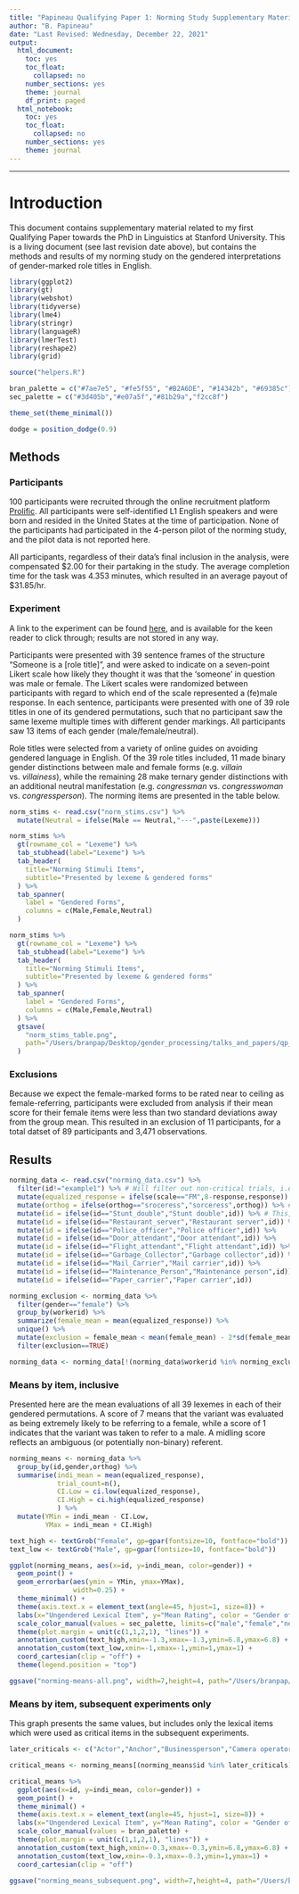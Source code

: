 ```yaml
---
title: "Papineau Qualifying Paper 1: Norming Study Supplementary Materials"
author: "B. Papineau"
date: "Last Revised: Wednesday, December 22, 2021"
output:
  html_document:
    toc: yes
    toc_float:
      collapsed: no
    number_sections: yes
    theme: journal
    df_print: paged
  html_notebook:
    toc: yes
    toc_float:
      collapsed: no
    number_sections: yes
    theme: journal
---
```

---

# Introduction

This document contains supplementary material related to my first Qualifying Paper towards the PhD in Linguistics at Stanford University. This is a living document (see last revision date above), but contains the methods and results of my norming study on the gendered interpretations of gender-marked role titles in English.\par 

```r
library(ggplot2) 
library(gt)
library(webshot)
library(tidyverse) 
library(lme4) 
library(stringr)
library(languageR)
library(lmerTest)
library(reshape2)
library(grid)

source("helpers.R")

bran_palette = c("#7ae7e5", "#fe5f55", "#B2A6DE", "#14342b", "#69385c")
sec_palette = c("#3d405b","#e07a5f","#81b29a","f2cc8f")

theme_set(theme_minimal())

dodge = position_dodge(0.9)

```

## Methods

### Participants

100 participants were recruited through the online recruitment platform [Prolific](prolific.co.uk). All participants were self-identified L1 English speakers and were born and resided in the United States at the time of participation. None of the participants had participated in the 4-person pilot of the norming study, and the pilot data is not reported here. 

All participants, regardless of their data's final inclusion in the analysis, were compensated \$2.00 for their partaking in the study. The average completion time for the task was 4.353 minutes, which resulted in an average payout of \$31.85/hr. 

### Experiment

A link to the experiment can be found [here](https://branpap.github.io/gender_processing/experiments/norming_study_one/experiment.html), and is available for the keen reader to click through; results are not stored in any way.

Participants were presented with 39 sentence frames of the structure "Someone is a [role title]", and were asked to indicate on a seven-point Likert scale how likely they thought it was that the 'someone' in question was male or female. The Likert scales were randomized between participants with regard to which end of the scale represented a (fe)male response. In each sentence, participants were presented with one of 39 role titles in one of its gendered permutations, such that no participant saw the same lexeme multiple times with different gender markings. All participants saw 13 items of each gender (male/female/neutral). 

Role titles were selected from a variety of online guides on avoiding gendered language in English. Of the 39 role titles included, 11 made binary gender distinctions between male and female forms (e.g. *villain* vs. *villainess*), while the remaining 28 make ternary gender distinctions with an additional neutral manifestation (e.g. *congressman* vs. *congresswoman* vs. *congressperson*). The norming items are presented in the table below. 

   

```r
norm_stims <- read.csv("norm_stims.csv") %>%
  mutate(Neutral = ifelse(Male == Neutral,"---",paste(Lexeme)))
```

```r
norm_stims %>%
  gt(rowname_col = "Lexeme") %>% 
  tab_stubhead(label="Lexeme") %>%
  tab_header(
    title="Norming Stimuli Items",
    subtitle="Presented by lexeme & gendered forms"
  ) %>%
  tab_spanner(
    label = "Gendered Forms",
    columns = c(Male,Female,Neutral)
  ) 
```

```r
norm_stims %>%
  gt(rowname_col = "Lexeme") %>% 
  tab_stubhead(label="Lexeme") %>%
  tab_header(
    title="Norming Stimuli Items",
    subtitle="Presented by lexeme & gendered forms"
  ) %>%
  tab_spanner(
    label = "Gendered Forms",
    columns = c(Male,Female,Neutral)
  ) %>%
  gtsave(
    "norm_stims_table.png",
    path="/Users/branpap/Desktop/gender_processing/talks_and_papers/qp_paper/figures/"
  )
```


### Exclusions 
Because we expect the female-marked forms to be rated near to ceiling as female-referring, participants were excluded from analysis if their mean score for their female items were less than two standard deviations away from the group mean. This resulted in an exclusion of 11 participants, for a total datset of 89 participants and 3,471 observations. 

## Results

```r
norming_data <- read.csv("norming_data.csv") %>%
  filter(id!="example1") %>% # Will filter out non-critical trials, i.e. the example trial from the beginning of the experiment
  mutate(equalized_response = ifelse(scale=="FM",8-response,response)) %>% # This will render all data points on the same scale, as participants randomly received either "very likely a man" or "very likely a woman" as the left end of their response scale, with the other appearing at the right end
  mutate(orthog = ifelse(orthog=="sroceress","sorceress",orthog)) %>% # Fixes a typo
  mutate(id = ifelse(id=="Stunt_double","Stunt double",id)) %>% # This, as well as all lines below it, convert compounds formed by spaces from their underscore forms to their spaced forms (e.g. police_officer -> Police officer)
  mutate(id = ifelse(id=="Restaurant_server","Restaurant server",id)) %>%
  mutate(id = ifelse(id=="Police_officer","Police officer",id)) %>%
  mutate(id = ifelse(id=="Door_attendant","Door attendant",id)) %>%
  mutate(id = ifelse(id=="Flight_attendant","Flight attendant",id)) %>%
  mutate(id = ifelse(id=="Garbage_Collector","Garbage collector",id)) %>%
  mutate(id = ifelse(id=="Mail_Carrier","Mail carrier",id)) %>%
  mutate(id = ifelse(id=="Maintenance_Person","Maintenance person",id)) %>%
  mutate(id = ifelse(id=="Paper_carrier","Paper carrier",id)) 
```


```r
norming_exclusion <- norming_data %>% 
  filter(gender=="female") %>% 
  group_by(workerid) %>%
  summarize(female_mean = mean(equalized_response)) %>%
  unique() %>% 
  mutate(exclusion = female_mean < mean(female_mean) - 2*sd(female_mean)) %>%
  filter(exclusion==TRUE)

norming_data <- norming_data[!(norming_data$workerid %in% norming_exclusion$workerid),]
```

### Means by item, inclusive

Presented here are the mean evaluations of all 39 lexemes in each of their gendered permutations. A score of 7 means that the variant was evaluated as being extremely likely to be referring to a female, while a score of 1 indicates that the variant was taken to refer to a male. A midling score reflects an ambiguous (or potentially non-binary) referent. 

```r
norming_means <- norming_data %>%
  group_by(id,gender,orthog) %>%
  summarise(indi_mean = mean(equalized_response),
            trial_count=n(),
            CI.Low = ci.low(equalized_response),
            CI.High = ci.high(equalized_response)
            ) %>% 
  mutate(YMin = indi_mean - CI.Low,
         YMax = indi_mean + CI.High)
```

```r
text_high <- textGrob("Female", gp=gpar(fontsize=10, fontface="bold"))
text_low <- textGrob("Male", gp=gpar(fontsize=10, fontface="bold"))
```

```r
ggplot(norming_means, aes(x=id, y=indi_mean, color=gender)) + 
  geom_point() + 
  geom_errorbar(aes(ymin = YMin, ymax=YMax),
                width=0.25) + 
  theme_minimal() + 
  theme(axis.text.x = element_text(angle=45, hjust=1, size=8)) + 
  labs(x="Ungendered Lexical Item", y="Mean Rating", color = "Gender of Form Seen") + 
  scale_color_manual(values = sec_palette, limits=c("male","female","neutral")) + 
  theme(plot.margin = unit(c(1,1,2,1), "lines")) +
  annotation_custom(text_high,xmin=-1.3,xmax=-1.3,ymin=6.8,ymax=6.8) + 
  annotation_custom(text_low,xmin=-1,xmax=-1,ymin=1,ymax=1) + 
  coord_cartesian(clip = "off") + 
  theme(legend.position = "top")
```

```r
ggsave("norming-means-all.png", width=7,height=4, path="/Users/branpap/Desktop/gender_ideology/talks_and_papers/qp_paper/figures/")
```


### Means by item, subsequent experiments only

This graph presents the same values, but includes only the lexical items which were used as critical items in the subsequent experiments. 

```r
later_criticals <- c("Actor","Anchor","Businessperson","Camera operator","Congressperson","Craftsperson","Crewmember","Firefighter","Flight attendant","Foreperson","Heir","Hero","Host","Hunter","Layperson","Meteorologist","Police officer","Salesperson","Stunt double","Villain")
```

```r
critical_means <- norming_means[(norming_means$id %in% later_criticals),]
```


```r
critical_means %>%
  ggplot(aes(x=id, y=indi_mean, color=gender)) + 
  geom_point() + 
  theme_minimal() + 
  theme(axis.text.x = element_text(angle=45, hjust=1, size=8)) + 
  labs(x="Ungendered Lexical Item", y="Mean Rating", color = "Gender of Form Seen", title="Mean Gender Rating by Ungendered Form and Gender Seen") + 
  scale_color_manual(values = bran_palette) + 
  theme(plot.margin = unit(c(1,1,2,1), "lines")) +
  annotation_custom(text_high,xmin=-0.3,xmax=-0.3,ymin=6.8,ymax=6.8) + 
  annotation_custom(text_low,xmin=-0.3,xmax=-0.3,ymin=1,ymax=1) + 
  coord_cartesian(clip = "off")
```


```r
ggsave("norming_means_subsequent.png", width=7,height=4, path="/Users/branpap/Desktop/gender_processing/talks_and_papers/qp_paper/figures/")
```




